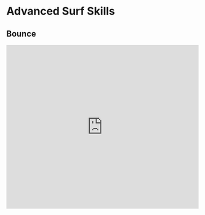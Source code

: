 # Advanced Surf Skills

## Bounce

<iframe
  width="100%"
  height="430"
  src="https://www.youtube.com/embed/EPJnGi52RDo"
  frameborder="0"
  allow="accelerometer; autoplay; clipboard-write; encrypted-media; gyroscope; picture-in-picture"
  allowfullscreen
/>

## Undercatching / Overcatching

<iframe
  width="100%"
  height="430"
  src="https://www.youtube.com/embed/1lA3VU1QEdQ"
  frameborder="0"
  allow="accelerometer; autoplay; clipboard-write; encrypted-media; gyroscope; picture-in-picture"
  allowfullscreen
/>
